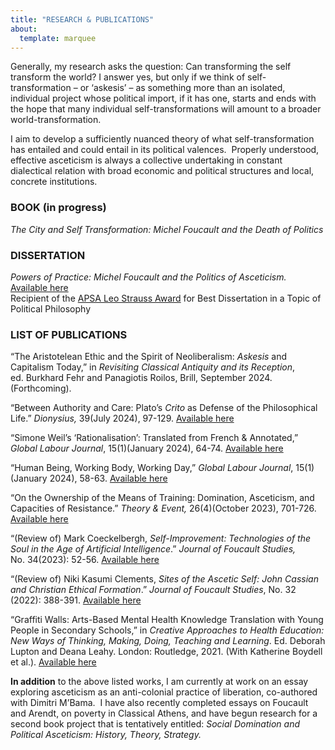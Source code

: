 ```yaml
---
title: "RESEARCH & PUBLICATIONS"
about: 
  template: marquee
---
```


Generally, my research asks the question: Can transforming the self transform the world? I answer yes, but only if we think of self-transformation – or ‘askesis’ – as something more than an isolated, individual project whose political import, if it has one, starts and ends with the hope that many individual self-transformations will amount to a broader world-transformation.

I aim to develop a sufficiently nuanced theory of what self-transformation has entailed and could entail in its political valences.  Properly understood, effective asceticism is always a collective undertaking in constant dialectical relation with broad economic and political structures and local, concrete institutions.

### **BOOK** (in progress)

*The City and Self Transformation: Michel Foucault and the Death of Politics*

### **DISSERTATION**

*Powers of Practice: Michel Foucault and the Politics of Asceticism.* <a href="https://dash.harvard.edu/handle/1/37373683" target="_blank">Available here</a>\
Recipient of the <a href="https://politicalsciencenow.com/william-tilleczek-receives-the-2024-leo-strauss-award-for-powers-of-practice-michel-foucault-and-the-politics-of-asceticism/" target="_blank">APSA Leo Strauss Award</a> for Best Dissertation in a Topic of Political Philosophy

### **LIST OF PUBLICATIONS**

“The Aristotelean Ethic and the Spirit of Neoliberalism: *Askesis* and Capitalism Today,” in *Revisiting Classical Antiquity and its Reception*, ed. Burkhard Fehr and Panagiotis Roilos, Brill, September 2024. (Forthcoming).

“Between Authority and Care: Plato’s *Crito* as Defense of the Philosophical Life.” *Dionysius,* 39(July 2024), 97-129. <a href="https://ojs.library.dal.ca/dionysius/article/view/12200" target="_blank">Available here</a>

“Simone Weil’s ‘Rationalisation’: Translated from French & Annotated,” *Global Labour Journal*, 15(1)(January 2024), 64-74. <a href="https://mulpress.mcmaster.ca/globallabour/article/view/5739" target="_blank">Available here</a>

“Human Being, Working Body, Working Day,” *Global Labour Journal*, 15(1)(January 2024), 58-63. <a href="https://mulpress.mcmaster.ca/globallabour/article/view/5738" target="_blank">Available here</a>

“On the Ownership of the Means of Training: Domination, Asceticism, and Capacities of Resistance.” *Theory & Event,* 26(4)(October 2023), 701-726. <a href="https://muse.jhu.edu/pub/1/article/909213" target="_blank">Available here</a>

“(Review of) Mark Coeckelbergh, *Self-Improvement: Technologies of the Soul in the Age of Artificial Intelligence*.” *Journal of Foucault Studies,* No. 34(2023): 52-56. <a href="https://rauli.cbs.dk/index.php/foucault-studies/article/view/6935" target="_blank">Available here</a>

“(Review of) Niki Kasumi Clements, *Sites of the Ascetic Self: John Cassian and Christian Ethical Formation*.” *Journal of Foucault Studies*, No. 32 (2022): 388-391. <a href="https://rauli.cbs.dk/index.php/foucault-studies/article/view/6708" target="_blank">Available here</a>

“Graffiti Walls: Arts-Based Mental Health Knowledge Translation with Young People in Secondary Schools,” in *Creative Approaches to Health Education: New Ways of Thinking, Making, Doing, Teaching and Learning*. Ed. Deborah Lupton and Deana Leahy. London: Routledge, 2021. (With Katherine Boydell et al.). <a href="https://www.taylorfrancis.com/chapters/edit/10.4324/9781003126508-6/graffiti-walls-katherine-boydell-vanessa-sinopoli-elaine-stasiulis-brenda-gladstone-kate-tilleczek-alexandra-gibson-william-tilleczek-michael-hodgins" target="_blank">Available here</a>

**In addition** to the above listed works, I am currently at work on an essay exploring asceticism as an anti-colonial practice of liberation, co-authored with Dimitri M’Bama.  I have also recently completed essays on Foucault and Arendt, on poverty in Classical Athens, and have begun research for a second book project that is tentatively entitled: *Social Domination and Political Asceticism: History, Theory, Strategy.*
